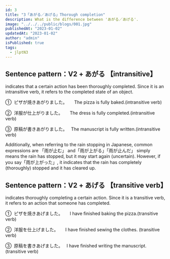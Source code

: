 ```yaml
---
id: 3
title: "3「あがる／あげる」Thorough completion"
description: What is the difference between 'あがる／あげる'.
image: "../../../public/blogs/001.jpg"
publishedAt: "2023-01-02"
updatedAt: "2023-01-02"
author: "admin"
isPublished: true
tags:
  - jlptN3
---
```


## Sentence pattern：V2 + あがる 【intransitive】

indicates that a certain action has been thoroughly completed. Since it is an intransitive verb, it refers to the completed state of an object.

①  ピザが焼きあがりました。
　 The pizza is fully baked.(intransitive verb)

②  洋服が仕上がりました。
　 The dress is fully completed.(intransitive verb)

③  原稿が書きあがりました。
  The manuscript is fully written.(intransitive verb)

Additionally, when referring to the rain stopping in Japanese, common expressions are 「雨が止む」 and「雨が上がる」「雨が止んだ」 simply means the rain has stopped, but it may start again (uncertain). However, if you say「雨が上がった」, it indicates that the rain has completely (thoroughly) stopped and it has cleared up.

## Sentence pattern：V2 + あげる 【transitive verb】

indicates thoroughly completing a certain action. Since it is a transitive verb, it refers to an action that someone has completed.

①  ピザを焼きあげました。
　 I have finished baking the pizza.(transitive verb)

②  洋服を仕上げました。
　 I have finished sewing the clothes. (transitive verb)

③  原稿を書きあげました。
  I have finished writing the manuscript.(transitive verb)
